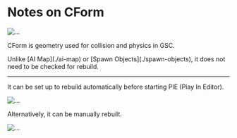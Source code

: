 
# Notes on CForm

![...](./cform.ru/img/cform.png)

CForm is geometry used for collision and physics in GSC.

<Callout type="info" emoji="ℹ️">
  Unlike [AI Map](./ai-map) or [Spawn Objects](./spawn-objects), it does not need to be checked for rebuild.
</Callout>

---

It can be set up to rebuild automatically before starting PIE (Play In Editor).

![...](./cform.ru/img/cform-pie.png)

Alternatively, it can be manually rebuilt.

![...](./cform.ru/img/cform-manual.png)
